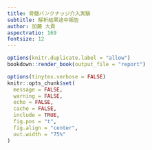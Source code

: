 ```yaml
---
title: 骨髄バンクナッジ介入実験
subtitle: 解析結果途中報告
author: 加藤 大貴
aspectratio: 169
fontsize: 12
---
```


```r
options(knitr.duplicate.label = "allow")
bookdown::render_book(output_file = "report")
```

```r
options(tinytex.verbose = FALSE)
knitr::opts_chunk$set(
  message = FALSE,
  warning = FALSE,
  echo = FALSE,
  cache = FALSE,
  include = TRUE,
  fig.pos = "t",
  fig.align = "center",
  out.width = "75%"
)
```